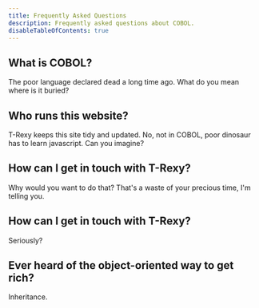 ```yaml
---
title: Frequently Asked Questions
description: Frequently asked questions about COBOL.
disableTableOfContents: true
---
```


## What is COBOL?

The poor language declared dead a long time ago.  What do you mean where is it buried?

## Who runs this website?

T-Rexy keeps this site tidy and updated.  No, not in COBOL, poor dinosaur has to learn javascript. Can you imagine?

## How can I get in touch with T-Rexy?

Why would you want to do that?  That's a waste of your precious time, I'm telling you.

## How can I get in touch with T-Rexy?

Seriously?

## Ever heard of the object-oriented way to get rich?

Inheritance.